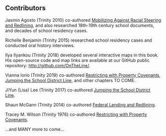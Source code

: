 ## Contributors {-}

Jasmin Agosto (Trinity 2010) co-authored [Mobilizing Against Racial Steering and Redlining](challenging.html#mobilizing-against-racial-steering-and-redlining), and also researched 18th-19th century school documents, and decades of school residency cases.

Richelle Benjamin (Trinity 2015) researched school residency cases and conducted oral history interviews.

Ilya Ilyankou (Trinity 2018) developed several interactive maps in this book. His open-source code and map links are available at our GitHub public repository: <http://github.com/OnTheLine/>.

Vianna Iorio (Trinity 2019) co-authored [Restricting with Property Covenants](separating.html#restricting-with-property-covenants), [Jumping the School District Line](challenging.html#jumping-the-school-district-line), and other chapters TO COME.

JiYun (Lisa) Lee (Trinity 2017) co-authored [Jumping the School District Line](challenging.html#jumping-the-school-district-line).

Shaun McGann (Trinity 2014) co-authored [Federal Lending and Redlining](separating.html#federal-lending-and-redlining).

Tracey M. Wilson (Trinity 1976) co-authored [Restricting with Property Covenants](separating.html#restricting-with-property-covenants).

...and MANY more to come...
